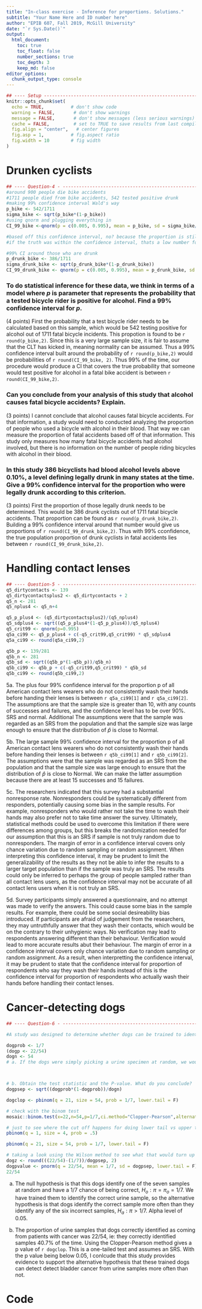 ```yaml
---
title: "In-class exercise - Inference for proportions. Solutions."
subtitle: "Your Name Here and ID number here"
author: "EPIB 607, Fall 2019, McGill University"
date: "`r Sys.Date()`"
output:
  html_document:
    toc: true
    toc_float: false
    number_sections: true
    toc_depth: 3
    keep_md: false
editor_options: 
  chunk_output_type: console
---
```


```r
## ---- Setup ------------------------------------------------------------------
knitr::opts_chunk$set(
  echo = TRUE,          # don't show code
  warning = FALSE,       # don't show warnings
  message = FALSE,       # don't show messages (less serious warnings)
  cache = FALSE,         # set to TRUE to save results from last compilation
  fig.align = "center",   # center figures
  fig.asp = 1,          # fig.aspect ratio
  fig.width = 10        # fig width
)
```


# Drunken cyclists 

```r
## ---- Question-4 - --------------------------------------------------------
#around 900 people die bike accidents
#1711 people died from bike accidents, 542 tested positive drunk
#making 99% confidence interval Wald's way 
p_bike <- 542/1711
sigma_bike <- sqrt(p_bike*(1-p_bike))
#using qnorm and plugging everything in
CI_99_bike <-qnorm(p = c(0.005, 0.995), mean = p_bike, sd = sigma_bike/sqrt(1711))

#based off this confidence interval, no? because the proportion is still really low,
#if the truth was within the confidence interval, thats a low number for a proportion

#99% CI around those who are drunk
p_drunk_bike <- 386/1711
sigma_drunk_bike <- sqrt(p_drunk_bike*(1-p_drunk_bike))
CI_99_drunk_bike <- qnorm(p = c(0.005, 0.995), mean = p_drunk_bike, sd = sigma_drunk_bike/sqrt(1711))

```

### To do statistical inference for these data, we think in terms of a model where *p* is parameter that represents the probability that a tested bicycle rider is positive for alcohol. Find a 99% confidence interval for *p*.

(4 points) First the probability that a test bicycle rider needs to be calculated based on this sample, which would be 542 testing positive for alcohol out of 1711 fatal bicycle incidents. This propotion is found to be `r round(p_bike,2)`. Since this is a very large sample size, it is fair to assume that the CLT has kicked in, meaning normality can be assumed. Thus a 99% confidence interval built around the probability of `r round(p_bike,2)` would be probabilities of `r round(CI_99_bike, 2)`. Thus 99% of the time, our procedure would produce a CI that covers the true probability that someone would test positive for alcohol in a fatal bike accident is between `r round(CI_99_bike,2)`.

### Can you conclude from your analysis of this study that alcohol causes fatal bicycle accidents? Explain.


(3 points)  I cannot conclude that alcohol causes fatal bicycle accidents. For that information, a study would need to conducted analyzing the proportion of people who used a bicycle with alcohol in their blood. That way we can measure the proportion of fatal accidents based off of that information. This study only measures how many fatal bicycle accidents had alcohol involved, but there is no information on the number of people riding bicycles with alcohol in their blood.

### In this study 386 bicyclists had blood alcohol levels above 0.10%, a level defining legally drunk in many states at the time. Give a 99% confidence interval for the proportion who were legally drunk according to this criterion.

(3 points) First the proportion of those legally drunk needs to be determined. This would be 386 drunk cyclists out of 1711 fatal bicycle accidents. That proportion can be found as `r round(p_drunk_bike,2)`. Building a 99% confidence interval around that number would give us proportions of `r round(CI_99_drunk_bike,2)`. Thus with 99% cconfidence, the true population proportion of drunk cyclists in fatal accidents lies between `r round(CI_99_drunk_bike,2)`.


# Handling contact lenses

```r
## ---- Question-5 - --------------------------------------------------------
q5_dirtycontacts <- 139
q5_dirtycontactsplus2 <- q5_dirtycontacts + 2
q5_n <- 281
q5_nplus4 <- q5_n+4

q5_p_plus4 <- (q5_dirtycontactsplus2)/(q5_nplus4)
q5_sdplus4 <- sqrt((q5_p_plus4*(1-q5_p_plus4))/q5_nplus4)
q5_crit99 <- qnorm(p=0.995)
q5a_ci99 <- q5_p_plus4 + c(-q5_crit99,q5_crit99) * q5_sdplus4
q5a_ci99 <- round(q5a_ci99,2)

q5b_p <- 139/281
q5b_n <- 281
q5b_sd <- sqrt((q5b_p*(1-q5b_p))/q5b_n)
q5b_ci99 <- q5b_p + c(-q5_crit99,q5_crit99) * q5b_sd
q5b_ci99 <- round(q5b_ci99,2)

```

5a. The plus four 99% confidence interval for the proportion p of all American contact lens wearers who do not consistently wash their hands before handing their lenses is between `r q5a_ci99[1]` and `r q5a_ci99[2]`. The assumptions are that the sample size is greater than 10, with any counts of successes and failures, and the confidence level has to be over 90%. SRS and normal. Additional The assumptions were that the sample was regarded as an SRS from the population and that the sample size was large enough to ensure that the distribution of ${\widehat{p}}$ is close to Normal.

5b. The large sample 99% confidence interval for the proportion p of all American contact lens wearers who do not consistently wash their hands before handing their lenses is between `r q5b_ci99[1]` and `r q5b_ci99[2]`. The assumptions were that the sample was regarded as an SRS from the population and that the sample size was large enough to ensure that the distribution of ${\widehat{p}}$ is close to Normal. We can make the latter assumption because there are at least 15 successes and 15 failures. 

5c. The researchers indicated that this survey had a substantial nonresponse rate. Nonresponders could be systematically different from responders, potentially causing some bias in the sample results. For example, nonresponders who would rather not take the time to wash their hands may also prefer not to take time answer the survey. Ultimately, statistical methods could be used to overcome this limitation if there were differences among groups, but this breaks the randomization needed for our assumption that this is an SRS if sample is not truly random due to nonresponders. The margin of error in a confidence interval covers only chance variation due to random sampling or random assignment. When interpreting this confidence interval, it may be prudent to limit the generalizability of the results as they not be able to infer the results to a larger target population than if the sample was truly an SRS. The results could only be inferred to perhaps the group of people sampled rather than all contact lens users, as the confidence interval may not be accurate of all contact lens users when it is not truly an SRS.  

5d. Survey participants simply answered a questionnaire, and no attempt was made to verify the answers. This could cause some bias in the sample results. For example, there could be some social desireability bias introduced. If participants are afraid of judgement from the researchers, they may untruthfully answer that they wash their contacts, which would be on the contrary to their unhygienic ways. No verification may lead to respondents answering different than their behaviour. Verification would lead to more accurate results abut their behaviour. The margin of error in a confidence interval covers only chance variation due to random sampling or random assignment. As a result, when interpretting the confidence interval, it may be prudent to state that the confidence interval for proportion of respondents who say they wash their hands instead of this is the confidence interval for proportion of respondents who actually wash their hands before handling their contact lenses. 

# Cancer-detecting dogs

```r
## ---- Question-6 - --------------------------------------------------------

#A study was designed to determine whether dogs can be trained to identify urine specimens from individuals with bladder cancer. Dogs were first trained to discriminate between urine specimens from patients with bladder cancer and urine specimens from patients with other conditions. After the training was completed, the dogs had to pick one of seven new urine specimens. Each time, only one of the seven urine specimens came from a patient with bladder cancer. Out of 54 trials, the dogs identified the correct urine specimen 22 times.

dogprob <- 1/7
(dogp <- 22/54)
dogn <- 54
# a. If the dogs were simply picking a urine specimen at random, we would expect them to be correct, on average, 1 out of 7 times. The experiment was designed to test whether dogs can perform better than chance. State the null and alternative hypotheses for this test.



# b. Obtain the test statistic and the P-value. What do you conclude?
dogpsep <- sqrt((dogprob*(1-dogprob))/dogn)

dogclop <- pbinom(q = 21, size = 54, prob = 1/7, lower.tail = F)

# check with the binom test
mosaic::binom.test(x=22,n=54,p=1/7,ci.method="Clopper-Pearson",alternative="greater")

# just to see where the cut off happens for doing lower tail vs upper tail
pbinom(q = 1, size = 4, prob = .5)

pbinom(q = 21, size = 54, prob = 1/7, lower.tail = F)

# taking a look using the Wilson method to see what that would turn up
dogz <- round(((22/54)-(1/7))/dogpsep, 2)
dogpvalue <- pnorm(q = 22/54, mean = 1/7, sd = dogpsep, lower.tail = F)
22/54

```

a) The null hypothesis is that this dogs identify one of the seven samples at random and have a 1/7 chance of being correct, $H_o: \pi = \pi_o = 1/7$. We have trained them to identify the correct urine sample, so the alternative hypothesis is that dogs identify the correct sample more often than they identify any of the six incorrect samples, $H_a: \pi > 1/7$. Alpha level of 0.05. 

b) The proportion of urine samples that dogs correctly identified as coming from patients with cancer was 22/54, ie: they correctly identified samples 40.7% of the time. Using the Clopper-Pearson method gives a p value of `r dogclop`. This is a one-tailed test and assumes an SRS. With the p value being below 0.05, I conlcude that this study provides evidence to support the alternative hypothesis that these trained dogs can detect detect bladder cancer from urine samples more often than not. 


# Code {-}

```r

```

